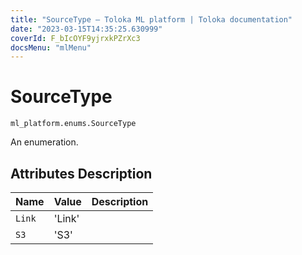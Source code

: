 ```yaml
---
title: "SourceType — Toloka ML platform | Toloka documentation"
date: "2023-03-15T14:35:25.630999"
coverId: F_bIcOYF9yjrxkPZrXc3
docsMenu: "mlMenu"
---
```


# SourceType

`ml_platform.enums.SourceType`

An enumeration.

## Attributes Description

| Name | Value | Description |
| :------| :-----------| :----------| 
`Link`|'Link'|
`S3`|'S3'|